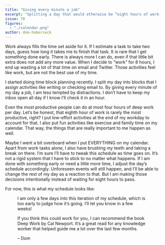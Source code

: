 ```yaml
---
title: "Giving every minute a job"
excerpt: "Splitting a day that would otherwise be “eight hours of work, some of them productive” into dedicated blocks helps maximize the value of these hours."
issue: 70
figures:
  - "./calendar.png"
author: dom-habersack
---
```


Work always fills the time set aside for it. If I estimate a task to take two days, guess how long it takes me to finish that task. It is rare that I get something done early. There is always more I can do, even if that little bit extra does not add any more value. When I decide to “work” for 8 hours, I end up wasting a lot of that time on email and Twitter. Those activities feel like work, but are not the best use of my time.

I started doing time block planning recently. I split my day into blocks that I assign activities like writing or checking email to. By giving every minute of my day a job, I am less tempted by distractions. I don’t have to keep my inbox open all day if I know I’ll check it in an hour.

Even the most productive people can do at most four hours of deep work per day. Let’s be honest, that eighth hour of work is rarely the most productive, right? I put low-effort activities at the end of my workday to account for that. I also put fun activities like exercise and family time on my calendar. That way, the things that are really important to me happen as well.

Maybe I went a bit overboard when I put EVERYTHING on my calendar. Apart from work tasks alone, I also have brushing my teeth and taking a break on there. I’m sure I’ll have to tweak this schedule as time goes on. It’s not a rigid system that I have to stick to no matter what happens. If I am done with something early or need a little more time, I adjust the day’s schedule accordingly. Unforeseen events will still happen, and I’ll be able to change the rest of my day as a reaction to that. But I am making those decisions intentionally instead of waiting for eight hours to pass.

For now, this is what my schedule looks like:

<Figure
  alt="A weekly calendar, with every minute planned."
  caption="This is what my calendar looks like for now."
  fluid={props.figures['calendar']}
/>

I am only a few days into this iteration of my schedule, which is too early to judge how it’s going. I’ll let you know in a few weeks!

If you think this could work for you, I can recommend the book Deep Work by Cal Newport. It’s a great read for any knowledge worker that helped guide me a lot over the last few months.

– Dom